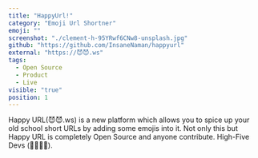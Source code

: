 ```yaml
---
title: "HappyUrl!"
category: "Emoji Url Shortner"
emoji: ""
screenshot: "./clement-h-95YRwf6CNw8-unsplash.jpg"
github: "https://github.com/InsaneNaman/happyurl"
external: "https://😈😈.ws"
tags:
  - Open Source
  - Product
  - Live
visible: "true"
position: 1
---
```


Happy URL(😈😈.ws) is a new platform which allows you to spice up your old school short URLs by adding some emojis into it. Not only this but Happy URL is completely Open Source and anyone contribute. High-Five Devs (👨‍💻👩‍💻).